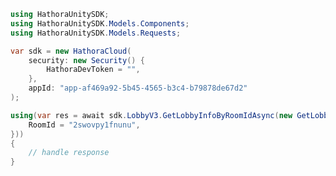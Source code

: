 ```csharp GetLobbyInfoByRoomId.cs
using HathoraUnitySDK;
using HathoraUnitySDK.Models.Components;
using HathoraUnitySDK.Models.Requests;

var sdk = new HathoraCloud(
    security: new Security() {
        HathoraDevToken = "",
    },
    appId: "app-af469a92-5b45-4565-b3c4-b79878de67d2"
);

using(var res = await sdk.LobbyV3.GetLobbyInfoByRoomIdAsync(new GetLobbyInfoByRoomIdRequest() {
    RoomId = "2swovpy1fnunu",
}))
{
    // handle response
}
```
